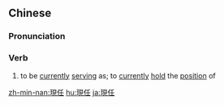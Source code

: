{{also|现任}}
==Chinese==
{{zh-forms|s=现任}}

===Pronunciation===
{{zh-pron
|m=xiànrèn
|c=jin6 jam6
|h=pfs=hien-ngim
|mn=qz,tp,xm:hiān-līm/kh,zz:hiān-jīm
|cat=v
}}

===Verb===
{{zh-verb}}

# {{lb|zh|literary}} to be [[currently]] [[serving]] as; to [[currently]] [[hold]] the [[position]] of

[[zh-min-nan:現任]]
[[hu:現任]]
[[ja:現任]]